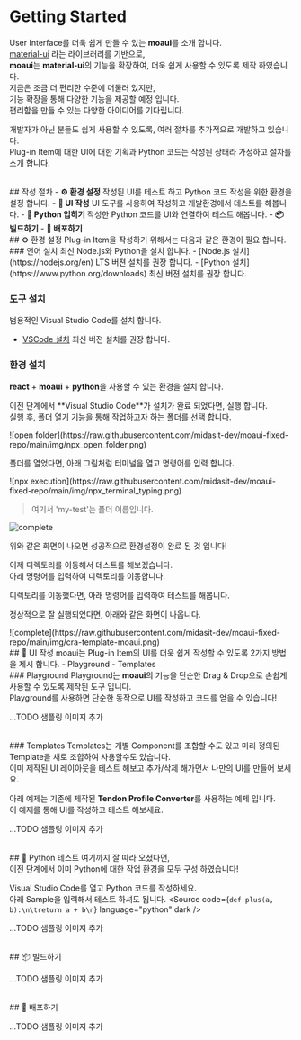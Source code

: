 
<Meta title="Getting Started (ko)"/>

# Getting Started
User Interface를 더욱 쉽게 만들 수 있는 <b>moaui</b>를 소개 합니다.<br />
<a href="https://mui.com/material-ui/">material-ui</a> 라는 라이브러리를 기반으로, <br />
<b>moaui</b>는 <b>material-ui</b>의 기능을 확장하여, 더욱 쉽게 사용할 수 있도록 제작 하였습니다. <br />
지금은 조금 더 편리한 수준에 머물러 있지만, <br/>
기능 확장을 통해 다양한 기능을 제공할 예정 입니다. <br />
편리함을 만들 수 있는 다양한 아이디어를 기다립니다.

<p>개발자가 아닌 분들도 쉽게 사용할 수 있도록, 여러 절차를 추가적으로 개발하고 있습니다.<br />
Plug-in Item에 대한 UI에 대한 기획과 Python 코드는 작성된 상태라 가정하고 절차를 소개 합니다.</p>

<br />
## 작성 절차
- <b>⚙️ 환경 설정</b> 작성된 UI를 테스트 하고 Python 코드 작성을 위한 환경을 설정 합니다.
- <b>🎨 UI 작성</b> UI 도구를 사용하여 작성하고 개발환경에서 테스트를 해봅니다.
- <b>🐍 Python 입히기</b> 작성한 Python 코드를 UI와 연결하여 테스트 해봅니다.
- <b>📦 빌드하기</b>
- <b>🚀 배포하기</b>

<br />
## ⚙️ 환경 설정
Plug-in Item을 작성하기 위해서는 다음과 같은 환경이 필요 합니다.

<br />
### 언어 설치
최신 Node.js와 Python을 설치 합니다.
- [Node.js 설치](https://nodejs.org/en) LTS 버젼 설치를 권장 합니다.
- [Python 설치](https://www.python.org/downloads) 최신 버젼 설치를 권장 합니다.

### 도구 설치
범용적인 Visual Studio Code를 설치 합니다.
- [VSCode 설치](https://code.visualstudio.com/download) 최신 버젼 설치를 권장 합니다.

### 환경 설치
**react** + **moaui** + **python**을 사용할 수 있는 환경을 설치 합니다.

<p>이전 단계에서 **Visual Studio Code**가 설치가 완료 되었다면, 실행 합니다.<br />
실행 후, 폴더 열기 기능을 통해 작업하고자 하는 폴더를 선택 합니다.</p>
![open folder](https://raw.githubusercontent.com/midasit-dev/moaui-fixed-repo/main/img/npx_open_folder.png)
<p>폴더를 열었다면, 아래 그림처럼 터미널을 열고 명령어를 입력 합니다.</p>
![npx execution](https://raw.githubusercontent.com/midasit-dev/moaui-fixed-repo/main/img/npx_terminal_typing.png)
<Source
	code={`npx create-react-app my-test --template @midasit-dev/cra-template-moaui`}
	language="bash"
	dark
/>

> 여기서 'my-test'는 폴더 이름입니다.

![complete](https://raw.githubusercontent.com/midasit-dev/moaui-fixed-repo/main/img/npx_template_complete.png)
<p>위와 같은 화면이 나오면 성공적으로 환경설정이 완료 된 것 입니다!</p>

<p>이제 디렉토리를 이동해서 테스트를 해보겠습니다.<br />
아래 명령어를 입력하여 디렉토리를 이동합니다.</p>
<Source
	code={`cd my-test`}
	language="bash"
	dark
/>
<p>디렉토리를 이동했다면, 아래 명령어를 입력하여 테스트를 해봅니다.</p>
<Source
	code={`npm start`}
	language="bash"
	dark
/>

<p>정상적으로 잘 실행되었다면, 아래와 같은 화면이 나옵니다.</p>
![complete](https://raw.githubusercontent.com/midasit-dev/moaui-fixed-repo/main/img/cra-template-moaui.png)

<br />
## 🎨 UI 작성
moaui는 Plug-in Item의 UI를 더욱 쉽게 작성할 수 있도록 2가지 방법을 제시 합니다.
- Playground
- Templates

<br />
### Playground
Playground는 <b>moaui</b>의 기능을 단순한 Drag & Drop으로 손쉽게 사용할 수 있도록 제작된 도구 입니다.<br />
Playground를 사용하면 단순한 동작으로 UI를 작성하고 코드를 얻을 수 있습니다!

...TODO 샘플링 이미지 추가

<br />
### Templates
Templates는 개별 Component를 조합할 수도 있고 미리 정의된 Template을 새로 조합하여 사용할수도 있습니다.<br />
이미 제작된 UI 레이아웃을 테스트 해보고 추가/삭제 해가면서 나만의 UI를 만들어 보세요.

아래 예제는 기존에 제작된 **Tendon Profile Converter**를 사용하는 예제 입니다.<br />
이 예제를 통해 UI를 작성하고 테스트 해보세요.

...TODO 샘플링 이미지 추가

<br />
## 🐍 Python 테스트
여기까지 잘 따라 오셨다면,<br />
이전 단계에서 이미 Python에 대한 작업 환경을 모두 구성 하였습니다!

Visual Studio Code를 열고 Python 코드를 작성하세요.<br />
아래 Sample을 입력해서 테스트 하셔도 됩니다.
<Source 
	code={`def plus(a, b):\n\treturn a + b\n`}
	language="python"
	dark
/>

...TODO 샘플링 이미지 추가

<br />
## 📦 빌드하기

...TODO 샘플링 이미지 추가

<br />
## 🚀 배포하기

...TODO 샘플링 이미지 추가
